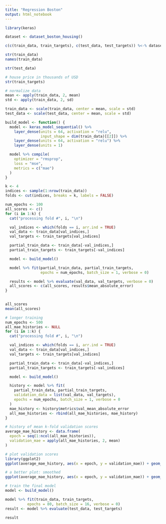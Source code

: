 ```yaml
---
title: "Regression Boston"
output: html_notebook
---
```


```r
library(keras)

dataset <- dataset_boston_housing()

```

```r
c(c(train_data, train_targets), c(test_data, test_targets)) %<-% dataset
```


```r
str(train_data)
names(train_data)
```

```r
str(test_data)
```

```r
# house price in thousands of USD
str(train_targets)
```

```r
# normalize data
mean <- apply(train_data, 2, mean)
std <- apply(train_data, 2, sd)

train_data <- scale(train_data, center = mean, scale = std)
test_data <- scale(test_data, center = mean, scale = std)
```


```r
build_model <- function() {
  model <- keras_model_sequential() %>%
    layer_dense(units = 64, activation = "relu",
                input_shape = dim(train_data)[[2]]) %>%
    layer_dense(units = 64, activation = "relu") %>%
    layer_dense(units = 1)

  model %>% compile(
    optimizer = "rmsprop",
    loss = "mse",
    metrics = c("mae")
  )
}
```



```r
k <- 4
indices <- sample(1:nrow(train_data))
folds <- cut(indices, breaks = k, labels = FALSE)

num_epochs <- 100
all_scores <- c()
for (i in 1:k) {
  cat("processing fold #", i, "\n")

  val_indices <- which(folds == i, arr.ind = TRUE)
  val_data <- train_data[val_indices,]
  val_targets <- train_targets[val_indices]

  partial_train_data <- train_data[-val_indices,]
  partial_train_targets <- train_targets[-val_indices]

  model <- build_model() 

  model %>% fit(partial_train_data, partial_train_targets,
                epochs = num_epochs, batch_size = 1, verbose = 0)

  results <- model %>% evaluate(val_data, val_targets, verbose = 0)
  all_scores <- c(all_scores, results$mean_absolute_error)
}  
  
```

```r
all_scores
mean(all_scores)
```


```r
# longer training
num_epochs <- 500
all_mae_histories <- NULL
for (i in 1:k) {
  cat("processing fold #", i, "\n")

  val_indices <- which(folds == i, arr.ind = TRUE)
  val_data <- train_data[val_indices,]
  val_targets <- train_targets[val_indices]

  partial_train_data <- train_data[-val_indices,]
  partial_train_targets <- train_targets[-val_indices]

  model <- build_model()

  history <- model %>% fit(
    partial_train_data, partial_train_targets,
    validation_data = list(val_data, val_targets),
    epochs = num_epochs, batch_size = 1, verbose = 0
  )
  mae_history <- history$metrics$val_mean_absolute_error
  all_mae_histories <- rbind(all_mae_histories, mae_history)
}
```


```r
# history of mean k-fold validation scores
average_mae_history <- data.frame(
  epoch = seq(1:ncol(all_mae_histories)),
  validation_mae = apply(all_mae_histories, 2, mean)
)
```


```r
# plot validation scores
library(ggplot2)
ggplot(average_mae_history, aes(x = epoch, y = validation_mae)) + geom_line()
```


```r
# a better plot: smoothed
ggplot(average_mae_history, aes(x = epoch, y = validation_mae)) + geom_smooth()
```


```r
# train the final model
model <- build_model()

model %>% fit(train_data, train_targets, 
          epochs = 80, batch_size = 16, verbose = 0)
result <- model %>% evaluate(test_data, test_targets)
```


```r
result
```

